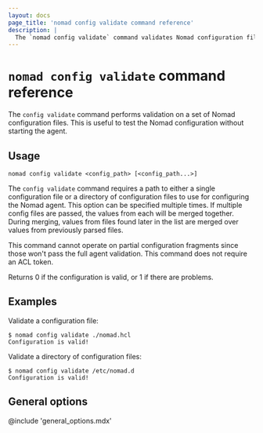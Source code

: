 ```yaml
---
layout: docs
page_title: 'nomad config validate command reference'
description: |
  The `nomad config validate` command validates Nomad configuration files so you can test Nomad configuration without starting the agent.
---
```


# `nomad config validate` command reference

The `config validate` command performs validation on a set of Nomad
configuration files. This is useful to test the Nomad configuration
without starting the agent.

## Usage

```plaintext
nomad config validate <config_path> [<config_path...>]
```

The `config validate` command requires a path to either a single
configuration file or a directory of configuration files to use for
configuring the Nomad agent. This option can be specified multiple
times. If multiple config files are passed, the values from each will
be merged together. During merging, values from files found later in
the list are merged over values from previously parsed files.

This command cannot operate on partial configuration fragments since
those won't pass the full agent validation. This command does not
require an ACL token.

Returns 0 if the configuration is valid, or 1 if there are problems.

## Examples

Validate a configuration file:

```shell-session
$ nomad config validate ./nomad.hcl
Configuration is valid!
```

Validate a directory of configuration files:

```shell-session
$ nomad config validate /etc/nomad.d
Configuration is valid!
```

## General options

@include 'general_options.mdx'
